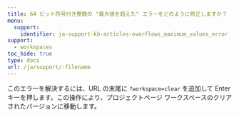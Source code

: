 ---
title: 64 ビット符号付き整数の "最大値を超えた" エラーをどのように修正しますか？
menu:
  support:
    identifier: ja-support-kb-articles-overflows_maximum_values_error
support:
  - workspaces
toc_hide: true
type: docs
url: /ja/support/:filename
---
このエラーを解決するには、URL の末尾に `?workspace=clear` を追加して Enter キーを押します。この操作により、プロジェクトページ ワークスペースのクリアされたバージョンに移動します。